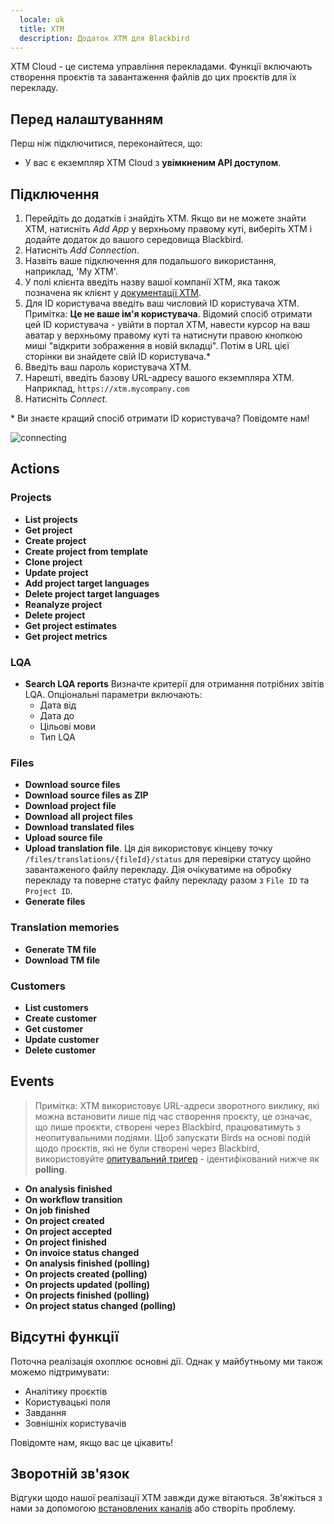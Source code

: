 ```yaml
---
  locale: uk
  title: XTM
  description: Додаток XTM для Blackbird
---
```


<LinkCard title="Переглянути на Github" target="_blank" href="https://github.com/bb-io/XTM" icon="github" />

XTM Cloud - це система управління перекладами. Функції включають створення проєктів та завантаження файлів до цих проєктів для їх перекладу.

## Перед налаштуванням

Перш ніж підключитися, переконайтеся, що:

- У вас є екземпляр XTM Cloud з **увімкненим API доступом**.

## Підключення

1. Перейдіть до додатків і знайдіть XTM. Якщо ви не можете знайти XTM, натисніть _Add App_ у верхньому правому куті, виберіть XTM і додайте додаток до вашого середовища Blackbird.
2. Натисніть _Add Connection_.
3. Назвіть ваше підключення для подальшого використання, наприклад, 'My XTM'.
4. У полі клієнта введіть назву вашої компанії XTM, яка також позначена як клієнт у [документації XTM](https://api.xtm-cloud.com/rest-api/#tag/XTM-Basic/operation/generateToken).
5. Для ID користувача введіть ваш числовий ID користувача XTM. Примітка: **Це не ваше ім'я користувача**. Відомий спосіб отримати цей ID користувача - увійти в портал XTM, навести курсор на ваш аватар у верхньому правому куті та натиснути правою кнопкою миші "відкрити зображення в новій вкладці". Потім в URL цієї сторінки ви знайдете свій ID користувача.\*
6. Введіть ваш пароль користувача XTM.
7. Нарешті, введіть базову URL-адресу вашого екземпляра XTM. Наприклад, `https://xtm.mycompany.com`
8. Натисніть _Connect_.

\* Ви знаєте кращий спосіб отримати ID користувача? Повідомте нам!

![connecting](https://raw.githubusercontent.com/bb-io/XTM/main/image/README/1693487780830.png)

## Actions

### Projects

- **List projects**
- **Get project**
- **Create project**
- **Create project from template**
- **Clone project**
- **Update project**
- **Add project target languages**
- **Delete project target languages**
- **Reanalyze project**
- **Delete project**
- **Get project estimates**
- **Get project metrics**

### LQA

- **Search LQA reports** Визначте критерії для отримання потрібних звітів LQA. Опціональні параметри включають:
	- Дата від
	- Дата до
	- Цільові мови
	- Тип LQA

### Files

- **Download source files**
- **Download source files as ZIP**
- **Download project file**
- **Download all project files**
- **Download translated files**
- **Upload source file**
- **Upload translation file**. Ця дія використовує кінцеву точку `/files/translations/{fileId}/status` для перевірки статусу щойно завантаженого файлу перекладу. Дія очікуватиме на обробку перекладу та поверне статус файлу перекладу разом з `File ID` та `Project ID`.
- **Generate files**

### Translation memories

- **Generate TM file**
- **Download TM file**

### Customers

- **List customers**
- **Create customer**
- **Get customer**
- **Update customer**
- **Delete customer**

## Events

>Примітка: XTM використовує URL-адреси зворотного виклику, які можна встановити лише під час створення проєкту, це означає, що лише проєкти, створені через Blackbird, працюватимуть з неопитувальними подіями. Щоб запускати Birds на основі подій щодо проєктів, які не були створені через Blackbird, використовуйте [опитувальний тригер](../concepts/triggers/#polling) - ідентифікований нижче як **polling**.

- **On analysis finished**
- **On workflow transition**
- **On job finished**
- **On project created**
- **On project accepted**
- **On project finished**
- **On invoice status changed**
- **On analysis finished (polling)**
- **On projects created (polling)**
- **On projects updated (polling)**
- **On projects finished (polling)**
- **On project status changed (polling)**

## Відсутні функції

Поточна реалізація охоплює основні дії. Однак у майбутньому ми також можемо підтримувати:

- Аналітику проєктів
- Користувацькі поля
- Завдання
- Зовнішніх користувачів

Повідомте нам, якщо вас це цікавить!

## Зворотній зв'язок

Відгуки щодо нашої реалізації XTM завжди дуже вітаються. Зв'яжіться з нами за допомогою [встановлених каналів](https://www.blackbird.io/) або створіть проблему.